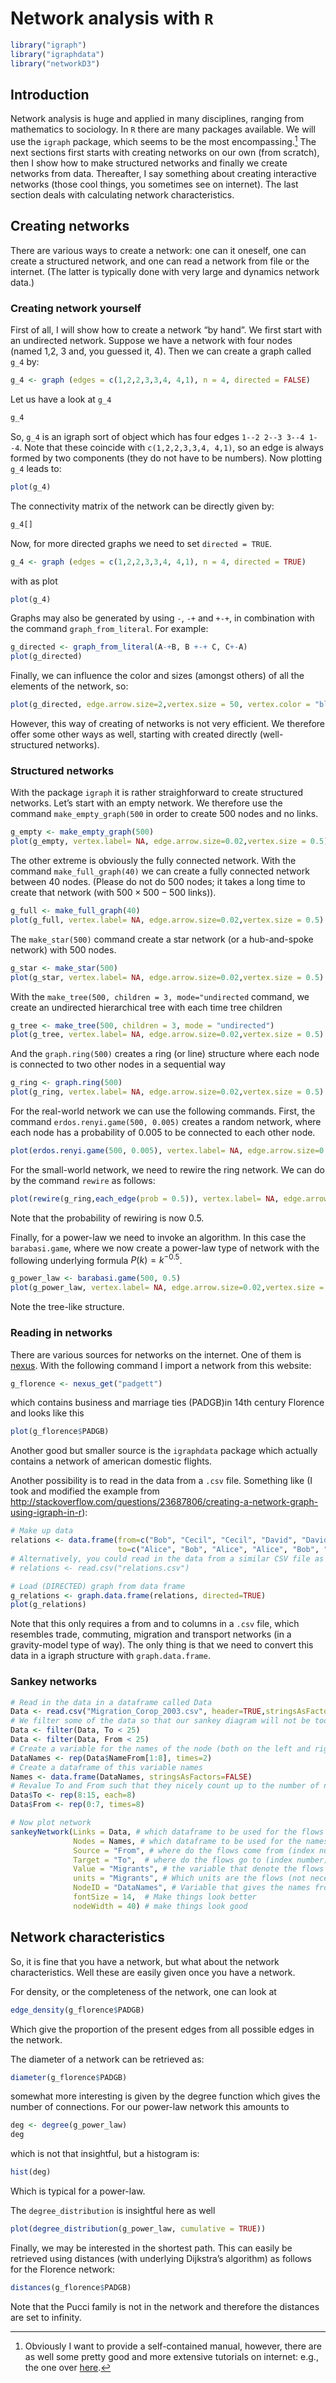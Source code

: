 # Network analysis with `R`

```r
library("igraph")
library("igraphdata")
library("networkD3")
```

## Introduction

Network analysis is huge and applied in many disciplines, ranging from mathematics to sociology. In `R` there are many packages available. We will use the `igraph` package, which seems to be the most encompassing.[^tutorial] The next sections first starts with creating networks on our own (from scratch), then I show how to make structured networks and finally we create networks from data. Thereafter, I say something about creating interactive networks (those cool things, you sometimes see on internet). The last section deals with calculating network characteristics. 

[^tutorial]: Obviously I want to provide a self-contained manual, however, there are as well some pretty good and more extensive tutorials on internet: e.g., the one over [here](http://kateto.net/networks-r-igraph/).

## Creating networks

There are various ways to create a network: one can it oneself, one can create a structured network, and one can read a network from file or the internet. (The latter is typically done with very large and dynamics network data.)

### Creating network yourself

First of all, I will show how to create a network "by hand". We first start with an undirected network. Suppose we have a network with four nodes (named 1,2, 3 and, you guessed it, 4). Then we can create a graph called `g_4` by: 

```r
g_4 <- graph (edges = c(1,2,2,3,3,4, 4,1), n = 4, directed = FALSE)
```

Let us have a look at `g_4`

```r
g_4
```

So, `g_4` is an igraph sort of object which has four edges `1--2 2--3 3--4 1--4`. Note that these coincide with `c(1,2,2,3,3,4, 4,1)`, so an edge is always formed by two components (they do not have to be numbers). Now plotting `g_4` leads to:

```r
plot(g_4)
```

The connectivity matrix of the network can be directly given by:

```r
g_4[]
```

Now, for more directed graphs we need to set `directed = TRUE`.  

```r
g_4 <- graph (edges = c(1,2,2,3,3,4, 4,1), n = 4, directed = TRUE)
```

with as plot

```r
plot(g_4)
```

Graphs may also be generated by using `-`, `-+` and `+-+`, in combination with the command `graph_from_literal`. For example:

```r
g_directed <- graph_from_literal(A-+B, B +-+ C, C+-A)
plot(g_directed)
```

Finally, we can influence the color and sizes (amongst others) of all the elements of the network, so:

```r
plot(g_directed, edge.arrow.size=2,vertex.size = 50, vertex.color = "blue" )
```

However, this way of creating of networks is not very efficient. We therefore offer some other ways as well, starting with created directly (well-structured networks).  

### Structured networks

With the package `igraph` it is rather straighforward to create structured networks. Let's start with an empty network. We therefore use the command `make_empty_graph(500` in order to create 500 nodes and no links.  

```r
g_empty <- make_empty_graph(500)
plot(g_empty, vertex.label= NA, edge.arrow.size=0.02,vertex.size = 0.5)
```

The other extreme is obviously the fully connected network. With the command `make_full_graph(40)` we can create a fully connected network between 40 nodes. (Please do not do 500 nodes; it takes a long time to create that network (with $500 \times 500 - 500$ links)). 

```r
g_full <- make_full_graph(40)
plot(g_full, vertex.label= NA, edge.arrow.size=0.02,vertex.size = 0.5)
```

The `make_star(500)` command create a star network (or a hub-and-spoke network) with 500 nodes.
```r
g_star <- make_star(500)
plot(g_star, vertex.label= NA, edge.arrow.size=0.02,vertex.size = 0.5)
```

With the `make_tree(500, children = 3, mode="undirected` command, we create an undirected hierarchical tree with each time tree children 

```r
g_tree <- make_tree(500, children = 3, mode = "undirected")
plot(g_tree, vertex.label= NA, edge.arrow.size=0.02,vertex.size = 0.5)
```

And the `graph.ring(500)` creates a ring (or line) structure where each node is connected to two other nodes in a sequential way

```r
g_ring <- graph.ring(500)
plot(g_ring, vertex.label= NA, edge.arrow.size=0.02,vertex.size = 0.5)
```

For the real-world network we can use the following commands. First, the command `erdos.renyi.game(500, 0.005)` creates a random network, where each node has a probability of 0.005 to be connected to each other node.  

```r
plot(erdos.renyi.game(500, 0.005), vertex.label= NA, edge.arrow.size=0.02,vertex.size = 0.5)
```

For the small-world network, we need to rewire the ring network. We can do by the command `rewire` as follows:
```r
plot(rewire(g_ring,each_edge(prob = 0.5)), vertex.label= NA, edge.arrow.size=0.02,vertex.size = 0.5)
```

Note that the probability of rewiring is now 0.5.

Finally, for a power-law we need to invoke an algorithm. In this case the `barabasi.game`, where we now create a power-law type of network with the following underlying formula $P(k) = k^{-0.5}$.

```r
g_power_law <- barabasi.game(500, 0.5)
plot(g_power_law, vertex.label= NA, edge.arrow.size=0.02,vertex.size = 0.5)
```

Note the tree-like structure.

### Reading in networks

There are various sources for networks on the internet. One of them is [nexus](http://nexus.igraph.org/). With the following command I import a network from this website:

```r
g_florence <- nexus_get("padgett")
```

which contains business and marriage ties (PADGB)in 14th century Florence and looks like this

```r
plot(g_florence$PADGB)
```

Another good but smaller source is the `igraphdata` package which actually contains a network of american domestic flights. 

Another possibility is to read in the data from a `.csv` file. Something like (I took and modified the example from [http://stackoverflow.com/questions/23687806/creating-a-network-graph-using-igraph-in-r](http://stackoverflow.com/questions/23687806/creating-a-network-graph-using-igraph-in-r)):

```r
# Make up data
relations <- data.frame(from=c("Bob", "Cecil", "Cecil", "David", "David", "Esmeralda"),
                        to=c("Alice", "Bob", "Alice", "Alice", "Bob", "Alice"))
# Alternatively, you could read in the data from a similar CSV file as follows:
# relations <- read.csv("relations.csv")

# Load (DIRECTED) graph from data frame 
g_relations <- graph.data.frame(relations, directed=TRUE)
plot(g_relations)
```

Note that this only requires a from and to columns in a `.csv` file, which resembles trade, commuting, migration and transport networks (in a gravity-model type of way). The only thing is that we need to convert this data in a igraph structure with `graph.data.frame`. 

### Sankey networks

```r
# Read in the data in a dataframe called Data
Data <- read.csv("Migration_Corop_2003.csv", header=TRUE,stringsAsFactors=FALSE)
# We filter some of the data so that our sankey diagram will not be too large
Data <- filter(Data, To < 25)
Data <- filter(Data, From < 25)
# Create a variable for the names of the node (both on the left and right side)
DataNames <- rep(Data$NameFrom[1:8], times=2)
# Create a dataframe of this variable names
Names <- data.frame(DataNames, stringsAsFactors=FALSE)
# Revalue To and From such that they nicely count up to the number of nodes (Note, we start at index number 0!)
Data$To <- rep(8:15, each=8)
Data$From <- rep(0:7, times=8)

# Now plot network
sankeyNetwork(Links = Data, # which dataframe to be used for the flows
              Nodes = Names, # which dataframe to be used for the names of the nodes
              Source = "From", # where do the flows come from (index number)
              Target = "To",  # where do the flows go to (index number)
              Value = "Migrants", # the variable that denote the flows from dataframe
              units = "Migrants", # Which units are the flows (not necessary)
              NodeID = "DataNames", # Variable that gives the names from the dataframe Names 
              fontSize = 14,  # Make things look better
              nodeWidth = 40) # make things look good
```

## Network characteristics

So, it is fine that you have a network, but what about the network characteristics. Well these are easily given once you have a network. 

For density, or the completeness of the network,  one can look at 

```r
edge_density(g_florence$PADGB)
```

Which give the proportion of the present edges from all possible edges in the network. 

The diameter of a network can be retrieved as:

```r
diameter(g_florence$PADGB)
```

somewhat more interesting is given by the degree function which gives the number of connections. For our power-law network this amounts to

```r
deg <- degree(g_power_law)
deg
```

which is not that insightful, but a histogram is:

```r
hist(deg)
```

Which is typical for a power-law.

The `degree_distribution` is insightful here as well

```r
plot(degree_distribution(g_power_law, cumulative = TRUE))
```

Finally, we may be interested in the shortest path. This can easily be retrieved using distances (with underlying Dijkstra's algorithm) as follows for the Florence network:

```r
distances(g_florence$PADGB)
```

Note that the Pucci family is not in the network and therefore the distances are set to infinity. 